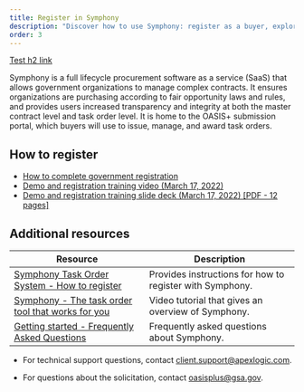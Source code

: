 ```yaml
---
title: Register in Symphony
description: "Discover how to use Symphony: register as a buyer, explore trainings, and manage task orders."
order: 3
---
```



[Test h2 link](#how-to-register)

Symphony is a full lifecycle procurement software as a service (SaaS) that allows government organizations to manage complex contracts. It ensures organizations are purchasing according to fair opportunity laws and rules, and provides users increased transparency and integrity at both the master contract level and task order level. It is home to the OASIS+ submission portal, which buyers will use to issue, manage, and award task orders.

## How to register
- [How to complete government registration](https://programsupport.apexlogic.com/support/solutions/articles/35000211063-how-to-complete-government-registration)
- [Demo and registration training video (March 17, 2022)](https://www.youtube.com/watch?v=LXkqNV88FJI)
- [Demo and registration training slide deck (March 17, 2022) [PDF - 12 pages] ](https://www.gsa.gov/system/files/Final_-_Symphony_Customer_Rollout_Presentation_%282022-03-17%29_.pdf)

## Additional resources

| Resource | Description |
| --------------------------| --------------------------|
|[Symphony Task Order System - How to register](https://industrysupport.apexlogic.com/support/solutions/articles/35000211063-how-to-complete-government-registration) | Provides instructions for how to register with Symphony.| 
|[Symphony - The task order tool that works for you](https://youtu.be/cQ4zVfA8MAY) | Video tutorial that gives an overview of Symphony. | 
|[Getting started -  Frequently Asked Questions](https://gettingstarted.apexlogic.com/support/home) | Frequently asked questions about Symphony. | 

<SummaryBox header="Questions about Symphony">
    
   - For technical support questions, contact [client.support@apexlogic.com](mailto:client.support@apexlogic.com). 

   - For questions about the solicitation, contact [oasisplus@gsa.gov](mailto:oasisplus@gsa.gov). 

</SummaryBox>
